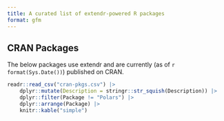 ```yaml
---
title: A curated list of extendr-powered R packages
format: gfm
---
```




## CRAN Packages

The below packages use extendr and are currently (as of `r format(Sys.Date())`) published on CRAN. 

```r
readr::read_csv("cran-pkgs.csv") |> 
    dplyr::mutate(Description = stringr::str_squish(Description)) |> 
    dplyr::filter(Package != "Polars") |> 
    dplyr::arrange(Package) |> 
    knitr::kable("simple")
```